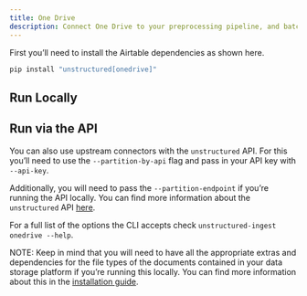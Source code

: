 ```yaml
---
title: One Drive 
description: Connect One Drive to your preprocessing pipeline, and batch process all your documents using `unstructured-ingest` to store structured outputs locally on your filesystem.
---
```


First you’ll need to install the Airtable dependencies as shown here.

```bash
pip install "unstructured[onedrive]"
```


## Run Locally


<CodeGroup>

  <OneDriveSh />

  <OneDrivePy />

</CodeGroup>

## Run via the API

You can also use upstream connectors with the `unstructured` API. For this you’ll need to use the `--partition-by-api` flag and pass in your API key with `--api-key`.


<CodeGroup>

  <OneDriveAPISh />

  <OneDriveAPIPy />

</CodeGroup>

Additionally, you will need to pass the `--partition-endpoint` if you’re running the API locally. You can find more information about the `unstructured` API [here](https://github.com/Unstructured-IO/unstructured-api).

For a full list of the options the CLI accepts check `unstructured-ingest onedrive --help`.

NOTE: Keep in mind that you will need to have all the appropriate extras and dependencies for the file types of the documents contained in your data storage platform if you’re running this locally. You can find more information about this in the [installation guide](/open-source/installation/overview).